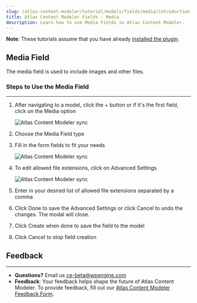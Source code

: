```yaml
---
slug: /atlas-content-modeler/tutorial/models/fields/media/introduction
title: Atlas Content Modeler Fields - Media
description: Learn how to use Media Fields in Atlas Content Modeler.
---
```


**Note**: These tutorials assume that you have already [installed the plugin](../../introduction.mdx).

## Media Field

The media field is used to include images and other files.

### Steps to Use the Media Field
---
1. After navigating to a model, click the + button or if it's the first field, click on the Media option

    ![Atlas Content Modeler sync](../../../../images/Screen_Shot_2021-09-01_at_12.04.05_PM.png)

1. Choose the Media Field type

1. Fill in the form fields to fit your needs

    ![Atlas Content Modeler sync](../../../../images/Screen_Shot_2021-09-01_at_12.05.58_PM.png)

1. To edit allowed file extensions, click on Advanced Settings

    ![Atlas Content Modeler sync](../../../../images/Screen_Shot_2021-09-01_at_12.06.05_PM.png)

1. Enter in your desired list of allowed file extensions separated by a comma

1. Click Done to save the Advanced Settings or click Cancel to undo the changes. The modal will close.

1. Click Create when done to save the field to the model

1. Click Cancel to stop field creation

## Feedback
---
- **Questions?** Email us ce-beta@wpengine.com
- **Feedback**: Your feedback helps shape the future of Atlas Content Modeler. To provide feedback, fill out our [Atlas Content Modeler Feedback Form](https://docs.google.com/forms/d/e/1FAIpQLSecvuZ_EMiTIOlTSwcW1JnPQcFbAcCOwGlhURkzBI8Ps9vFzA/viewform).
